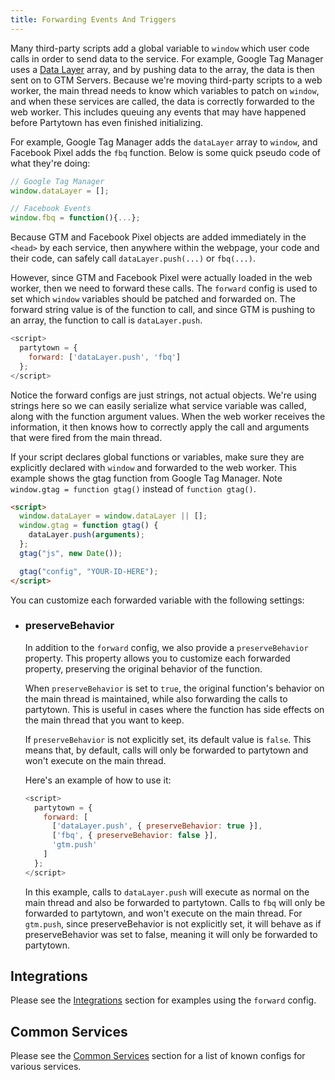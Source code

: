 ```yaml
---
title: Forwarding Events And Triggers
---
```


Many third-party scripts add a global variable to `window` which user code calls in order to send data to the service. For example, Google Tag Manager uses a [Data Layer](https://developers.google.com/tag-manager/devguide) array, and by pushing data to the array, the data is then sent on to GTM Servers. Because we're moving third-party scripts to a web worker, the main thread needs to know which variables to patch on `window`, and when these services are called, the data is correctly forwarded to the web worker. This includes queuing any events that may have happened before Partytown has even finished initializing.

For example, Google Tag Manager adds the `dataLayer` array to `window`, and Facebook Pixel adds the `fbq` function. Below is some quick pseudo code of what they're doing:

```js
// Google Tag Manager
window.dataLayer = [];

// Facebook Events
window.fbq = function(){...};
```

Because GTM and Facebook Pixel objects are added immediately in the `<head>` by each service, then anywhere within the webpage, your code and their code, can safely call `dataLayer.push(...)` or `fbq(...)`.

However, since GTM and Facebook Pixel were actually loaded in the web worker, then we need to forward these calls. The `forward` config is used to set which `window` variables should be patched and forwarded on. The forward string value is of the function to call, and since GTM is pushing to an array, the function to call is `dataLayer.push`.

```js
<script>
  partytown = {
    forward: ['dataLayer.push', 'fbq']
  };
</script>
```

Notice the forward configs are just strings, not actual objects. We're using strings here so we can easily serialize what service variable was called, along with the function argument values. When the web worker receives the information, it then knows how to correctly apply the call and arguments that were fired from the main thread.

If your script declares global functions or variables, make sure they are explicitly declared with `window` and forwarded to the web worker. This example shows the gtag function from Google Tag Manager. Note `window.gtag = function gtag()` instead of `function gtag()`.

```html
<script>
  window.dataLayer = window.dataLayer || [];
  window.gtag = function gtag() {
    dataLayer.push(arguments);
  };
  gtag("js", new Date());

  gtag("config", "YOUR-ID-HERE");
</script>
```

You can customize each forwarded variable with the following settings:

- ### preserveBehavior

  In addition to the `forward` config, we also provide a `preserveBehavior` property. This property allows you to customize each forwarded property, preserving the original behavior of the function.

  When `preserveBehavior` is set to `true`, the original function's behavior on the main thread is maintained, while also forwarding the calls to partytown. This is useful in cases where the function has side effects on the main thread that you want to keep.

  If `preserveBehavior` is not explicitly set, its default value is `false`. This means that, by default, calls will only be forwarded to partytown and won't execute on the main thread.

  Here's an example of how to use it:

  ```js
  <script>
    partytown = {
      forward: [
        ['dataLayer.push', { preserveBehavior: true }],
        ['fbq', { preserveBehavior: false }],
        'gtm.push'
      ]
    };
  </script>
  ```

  In this example, calls to `dataLayer.push` will execute as normal on the main thread and also be forwarded to partytown. Calls to `fbq` will only be forwarded to partytown, and won't execute on the main thread. For `gtm.push`, since preserveBehavior is not explicitly set, it will behave as if preserveBehavior was set to false, meaning it will only be forwarded to partytown.

## Integrations

Please see the [Integrations](/integrations) section for examples using the `forward` config.

## Common Services

Please see the [Common Services](/common-services) section for a list of known configs for various services.
